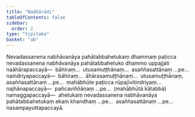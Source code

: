 ```yaml
---
title: "Naāhārādi"
tableOfContents: false
sidebar:
  order: 2
type: "tipitaka"
basket: "ab"
---
```



<DynamicBreadcrumb />

<Division number="28">

<Paragraph number="1127">
Nevadassanena nabhāvanāya pahātabbahetukaṃ dhammaṃ paṭicca nevadassanena nabhāvanāya pahātabbahetuko dhammo uppajjati naāhārapaccayā—  bāhiraṃ…  utusamuṭṭhānaṃ…  asaññasattānaṃ …pe…  naindriyapaccayā—  bāhiraṃ…  āhārasamuṭṭhānaṃ…  utusamuṭṭhānaṃ, asaññasattānaṃ …pe…  mahābhūte paṭicca rūpajīvitindriyaṃ…  najhānapaccayā—  pañcaviññāṇaṃ …pe…  (mahābhūtā kātabbā) namaggapaccayā—  ahetukaṃ nevadassanena nabhāvanāya pahātabbahetukaṃ ekaṃ khandhaṃ …pe…  asaññasattānaṃ …pe…  nasampayuttapaccayā.
</Paragraph>
</Division>